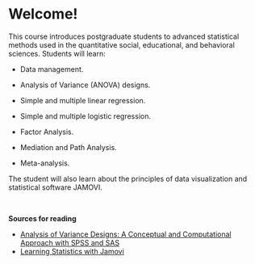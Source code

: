 # Welcome! {.unnumbered}

This course introduces postgraduate students to advanced statistical methods used in the quantitative social, educational, and behavioral sciences. Students will learn:

-   Data management.

-   Analysis of Variance (ANOVA) designs.

-   Simple and multiple linear regression. 

-   Simple and multiple logistic regression.

-   Factor Analysis.

-   Mediation and Path Analysis.

-   Meta-analysis.

The student will also learn about the principles of data visualization and statistical software JAMOVI.


 
 
 


**Sources for reading**

-   [Analysis of Variance Designs: A Conceptual and Computational Approach with SPSS and SAS](https://www.cambridge.org/highereducation/books/analysis-of-variance-designs/5500246DE031763B7D439A162FA97DF5#overview)
-   [Learning Statistics with Jamovi](https://davidfoxcroft.github.io/lsj-book/)







